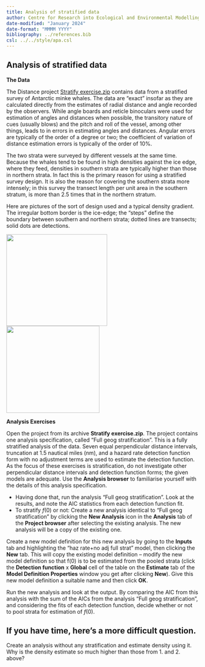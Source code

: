 ```yaml
---
title: Analysis of stratified data
author: Centre for Research into Ecological and Environmental Modelling <br> **University of St Andrews**
date-modified: "January 2024"
date-format: "MMMM YYYY"
bibliography: ../references.bib
csl: ../../style/apa.csl
---
```


:::{.callout-warning collapse=false appearance='default' icon=true}
# Analysis of stratified data
:::

**The Data**

The Distance project [Stratify exercise.zip](Stratify exercise.zip) contains data from a stratified survey of Antarctic minke whales. The data are “exact” insofar as they are calculated directly from the estimates of radial distance and angle recorded by the observers. While angle boards and reticle binoculars were used for estimation of angles and distances when possible, the transitory nature of cues (usually blows) and the pitch and roll of the vessel, among other things, leads to in errors in estimating angles and distances. Angular errors are typically of the order of a degree or two; the coefficient of variation of distance estimation errors is typically of the order of 10%.

The two strata were surveyed by different vessels at the same time. Because the whales tend to be found in high densities against the ice edge, where they feed, densities in southern strata are typically higher than those in northern strata. In fact this is the primary reason for using a stratified survey design. It is also the reason for covering the southern strata more intensely; in this survey the transect length per unit area in the southern stratum, is more than 2.5 times that in the northern stratum.

Here are pictures of the sort of design used and a typical density gradient. The irregular bottom border is the ice-edge; the “steps” define the boundary between southern and northern strata; dotted lines are transects; solid dots are detections.

<img src="image1.png"
style="width:2.74861in;height:2.49792in" />
<img src="image2.png"
style="width:2.54236in;height:2.37431in" />

**Analysis Exercises**

Open the project from its archive **Stratify exercise.zip**. The project contains one analysis specification, called “Full geog stratification”. This is a fully stratified analysis of the data. Seven equal perpendicular distance intervals, truncation at 1.5 nautical miles (nm), and a hazard rate detection function form with no adjustment terms are used to estimate the detection function. As the focus of these exercises is stratification, do not investigate other perpendicular distance intervals and detection function forms; the given models are adequate. Use the **Analysis browser** to familiarise yourself with the details of this analysis specification.

- Having done that, run the analysis “Full geog stratification”. Look at the results, and note the AIC statistics from each detection function fit.
- To stratify $f(0)$ or not: Create a new analysis identical to “Full geog stratification” by clicking the **New Analysis** icon in the **Analysis** tab of the **Project browser** after selecting the existing analysis. The new analysis will be a copy of the existing one.

Create a new model definition for this new analysis by going to the **Inputs** tab and highlighting the “haz rate+no adj full strat” model, then clicking the **New** tab. This will copy the existing model definition – modify the new model definition so that f(0) is to be estimated from the pooled strata (click the **Detection function** x **Global** cell of the table on the **Estimate** tab of the **Model Definition Properties** window you get after clicking **New**). Give this new model definition a suitable name and then click **OK**.

Run the new analysis and look at the output. By comparing the AIC from this analysis with the sum of the AICs from the analysis “Full geog stratification”, and considering the fits of each detection function, decide whether or not to pool strata for estimation of *f*(0).

:::{.callout-tip collapse=false appearance='default' icon=true}
## If you have time, here’s a more difficult question.
Create an analysis without any stratification and estimate density using it. Why is the density estimate so much higher than those from 1. and 2. above?
:::
